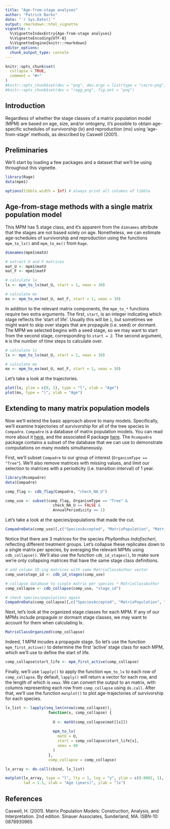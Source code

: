 ```yaml
---
title: "Age-from-stage analyses"
author: "Patrick Barks"
date: "`r Sys.Date()`"
output: rmarkdown::html_vignette
vignette: >
  %\VignetteIndexEntry{Age-from-stage analyses}
  %\VignetteEncoding{UTF-8}
  %\VignetteEngine{knitr::rmarkdown}
editor_options: 
  chunk_output_type: console
---
```


```r
knitr::opts_chunk$set(
  collapse = TRUE,
  comment = "#>"
)
#knitr::opts_chunk$set(dev = "png", dev.args = list(type = "cairo-png"))
#knitr::opts_chunk$set(dev = "ragg_png", fig.ext = "png")
```

## Introduction

Regardless of whether the stage classes of a matrix population model (MPM) are based on age, size, and/or ontogeny, it's possible to obtain age-specific schedules of survivorship (lx) and reproduction (mx) using 'age-from-stage' methods, as described by Caswell (2001).

## Preliminaries

We'll start by loading a few packages and a dataset that we'll be using throughout this vignette. 

```r
library(Rage)
data(mpm1)

options(tibble.width = Inf) # always print all columns of tibble
```

## Age-from-stage methods with a single matrix population model

This MPM has 5 stage class, and it's apparent from the `dimnames` attribute that the stages are not based solely on age. Nonetheless, we can estimate age-schedules of survivorship and reproduction using the functions `mpm_to_lx()` and `mpm_to_mx()` from `Rage`.

```r

dimnames(mpm1$matU)

# extract U and F matrices
mat_U <- mpm1$matU
mat_F <- mpm1$matF

# calculate lx
lx <- mpm_to_lx(mat_U, start = 1, xmax = 30)

# calculate mx
mx <- mpm_to_mx(mat_U, mat_F, start = 1, xmax = 30)
```

In addition to the relevant matrix components, the `mpm_to_*` functions require two extra arguments. The first, `start`, is an integer indicating which stage reflects the 'start of life'. Usually this will be `1`, but sometimes we might want to skip over stages that are propagule (i.e. seed) or dormant. The MPM we selected begins with a seed stage, so we may want to start from the second stage, corresponding to `start = 2`. The second argument, `N` is the number of time steps to calculate over.

```r
# calculate lx
lx <- mpm_to_lx(mat_U, start = 1, xmax = 30)

# calculate mx
mx <- mpm_to_mx(mat_U, mat_F, start = 1, xmax = 30)
```

Let's take a look at the trajectories.

```r
plot(lx, ylim = c(0, 1), type = "l", xlab = "Age")
plot(mx, type = "l", xlab = "Age")
```

## Extending to many matrix population models

Now we'll extend the basic approach above to many models. Specifically, we'll examine trajectories of survivorship for all of the tree species in `Compadre`. `Compadre` is a database of matrix population models. You can read more about it [here](https://compadre-db.org/), and the associated _R_ package [here](https://jonesor.github.io/Rcompadre/). The `Rcompadre` package contains a subset of the database that we can use to demonstrate computations on many models simultaneously.

First, we'll subset `Compadre` to our group of interest (`OrganismType == "Tree"`). We'll also remove matrices with missing values, and limit our selection to matrices with a periodicity (i.e. transition interval) of 1 year.

```r

library(Rcompadre)
data(Compadre)

comp_flag <- cdb_flag(Compadre, "check_NA_U")

comp_use <- subset(comp_flag, OrganismType == "Tree" &
                     check_NA_U == FALSE &
                     AnnualPeriodicity == 1)
```

Let's take a look at the species/populations that made the cut.

```r
CompadreData(comp_use)[,c("SpeciesAccepted", "MatrixPopulation", "MatrixTreatment")]
```

Notice that there are 3 matrices for the species _Phyllanthus indofischeri_, reflecting different treatment groups. Let's collapse these replicates down to a single matrix per species, by averaging the relevant MPMs using `cdb_collapse()`. We'll also use the function `cdb_id_stages()`, to make sure we're only collapsing matrices that have the same stage class definitions.

```r
# add column ID-ing matrices with same MatrixClassAuthor vector
comp_use$stage_id <- cdb_id_stages(comp_use)

# collapse database to single matrix per species * MatrixClassAuthor
comp_collapse <- cdb_collapse(comp_use, "stage_id")

# check species/populations again
CompadreData(comp_collapse)[,c("SpeciesAccepted", "MatrixPopulation", "MatrixTreatment")]
```

Next, let's look at the organized stage classes for each MPM. If any of our MPMs include propagule or dormant stage classes, we may want to account for them when calculating lx.

```r
MatrixClassOrganized(comp_collapse)
```

Indeed, 1 MPM incudes a propagule stage. So let's use the function `mpm_first_active()` to determine the first 'active' stage class for each MPM, which we'll use to define the start of life.

```r
comp_collapse$start_life <- mpm_first_active(comp_collapse)
```

Finally, we'll use `lapply()` to apply the function `mpm_to_lx` to each row of `comp_collapse`. By default, `lapply()` will return a vector for each row, and the length of which is `xmax`. We can convert the output to an matrix, with columns representing each row from `comp_collapse` using `do.call`. After that, we'll use the function `matplot()` to plot age-trajectories of survivorship for each species.

```r

lx_list <- lapply(seq_len(nrow(comp_collapse)),
                   function(x, comp_collapse) {
                     
                     U <- matU(comp_collapse$mat[[x]])
                     
                     mpm_to_lx(
                       matU = U,
                       start = comp_collapse$start_life[x],
                       xmax = 40
                     )
                   },
                   comp_collapse = comp_collapse)

lx_array <- do.call(cbind, lx_list)

matplot(lx_array, type = "l", lty = 1, log = "y", ylim = c(0.0001, 1),
        lwd = 1.5, xlab = "Age (years)", ylab = "lx")
```

## References

Caswell, H. (2001). Matrix Population Models: Construction, Analysis, and Interpretation. 2nd edition. Sinauer Associates, Sunderland, MA. ISBN-10: 0878930965
